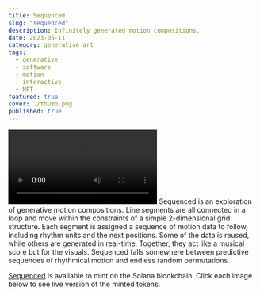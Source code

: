 ```yaml
---
title: Sequenced
slug: "sequenced"
description: Infinitely generated motion compositions.
date: 2023-05-11
category: generative art
tags:
  - generative
  - software
  - motion
  - interactive
  - NFT
featured: true
cover: ./thumb.png
published: true
---
```




<GC start={1} end={7} class="mb-12">
  <Video src={vid1} />
</GC>

<GC start={7} end={12}>
Sequenced is an exploration of generative motion compositions. Line segments
are all connected in a loop and move within the constraints of a simple
2-dimensional grid structure. Each segment is assigned a sequence of motion
data to follow, including rhythm units and the next positions. Some of the
data is reused, while others are generated in real-time. Together, they act
like a musical score but for the visuals. Sequenced falls somewhere between
predictive sequences of rhythmical motion and endless random permutations.

[Sequenced](https://codecanvas.art/drop/8Dus2SwgbXATR6tGSjcKcFSAkmhpZD17g36kgpVz3Bpk) is available to mint on the Solana blockchain. Click each image below to see live version of the minted tokens.

  </GC>

<GC start={1} end={13}>
  <CodeCanvasGrid title="sequenced" />
</GC>
